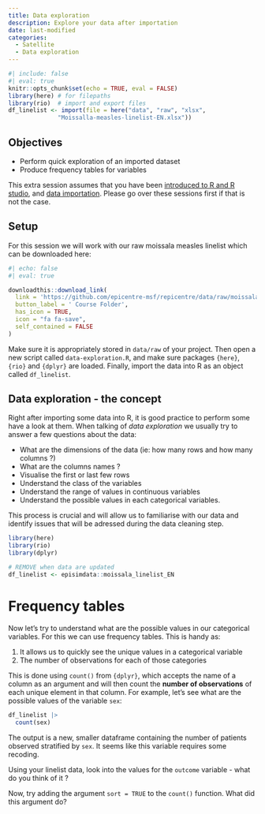 ```yaml
---
title: Data exploration
description: Explore your data after importation
date: last-modified
categories:
  - Satellite
  - Data exploration
---
```


```r
#| include: false
#| eval: true
knitr::opts_chunk$set(echo = TRUE, eval = FALSE)
library(here) # for filepaths
library(rio)  # import and export files
df_linelist <- import(file = here("data", "raw", "xlsx",
              "Moissalla-measles-linelist-EN.xlsx"))
```

## Objectives

- Perform quick exploration of an imported dataset
- Produce frequency tables for variables 

:::{.callout-important}

This extra session assumes that you have been [introduced to R and R studio](01_introduction.html), and [data importation](02_import_data.html). Please go over these sessions first if that is not the case. 
:::

## Setup 

::: {.setup}
For this session we will work with our raw moissala measles linelist which can be downloaded here: 

```r
#| echo: false
#| eval: true

downloadthis::download_link(
  link = 'https://github.com/epicentre-msf/repicentre/data/raw/moissala_linelist_EN.xlsx',
  button_label = ' Course Folder',
  has_icon = TRUE,
  icon = "fa fa-save",
  self_contained = FALSE
)
```

Make sure it is appropriately stored in `data/raw` of your project. Then open a new script called `data-exploration.R`, and make sure packages `{here}`, `{rio}` and `{dplyr}` are loaded. Finally, import the data into R as an object called `df_linelist`. 
:::

## Data exploration - the concept 

Right after importing some data into R, it is good practice to perform some have a look at them. When talking of *data exploration* we usually try to answer a few questions about the data: 

- What are the dimensions of the data (ie: how many rows and how many columns ?)
- What are the columns names ? 
- Visualise the first or last few rows 
- Understand the class of the variables
- Understand the range of values in continuous variables
- Understand the possible values in each categorical variables. 

This process is crucial and will allow us to familiarise with our data and identify issues that will be adressed during the data cleaning step. 

```r
library(here)
library(rio)
library(dplyr)

# REMOVE when data are updated 
df_linelist <- episimdata::moissala_linelist_EN

```





# Frequency tables 
Now let's try to understand what are the possible values in our categorical variables. For this we can use frequency tables. This is handy as:

1. It allows us to quickly see the unique values in a categorical variable
2. The number of observations for each of those categories

This is done using `count()` from `{dplyr}`, which accepts the name of a column as an argument and will then count the **number of observations** of each unique element in that column. For example, let's see what are the possible values of the variable `sex`: 

```r
df_linelist |>
  count(sex)
```

The output is a new, smaller dataframe containing the number of patients observed stratified by `sex`. It seems like this variable requires some recoding. 

::: {.write}
Using your linelist data, look into the values for the `outcome` variable - what do you think of it ? 

Now, try adding the argument `sort = TRUE` to the `count()` function. What did this argument do?
:::
